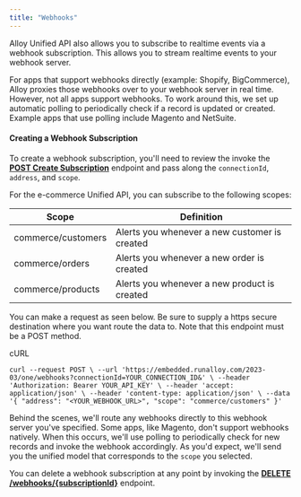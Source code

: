 ```yaml
---
title: "Webhooks"
---
```


Alloy Unified API also allows you to subscribe to realtime events via a webhook subscription. This allows you to stream realtime events to your webhook server.

For apps that support webhooks directly (example: Shopify, BigCommerce), Alloy proxies those webhooks over to your webhook server in real time. However, not all apps support webhooks. To work around this, we set up automatic polling to periodically check if a record is updated or created. Example apps that use polling include Magento and NetSuite.

#### Creating a Webhook Subscription

To create a webhook subscription, you'll need to review the invoke the **[POST Create Subscription](/reference/create-subscription)** endpoint and pass along the `connectionId`, `address`, and `scope`. 

For the e-commerce Unified API, you can subscribe to the following scopes:

| Scope              | Definition                                    |
| ------------------ | --------------------------------------------- |
| commerce/customers | Alerts you whenever a new customer is created |
| commerce/orders    | Alerts you whenever a new order is created    |
| commerce/products  | Alerts you whenever a new product is created  |

You can make a request as seen below. Be sure to supply a https secure destination where you want route the data to. Note that this endpoint must be a POST method.

cURL

`curl --request POST \
     --url 'https://embedded.runalloy.com/2023-03/one/webhooks?connectionId=YOUR_CONNECTION_ID&' \
     --header 'Authorization: Bearer YOUR_API_KEY' \
     --header 'accept: application/json' \
     --header 'content-type: application/json' \
     --data '{
         "address": "<YOUR_WEBHOOK_URL>",
         "scope": "commerce/customers"
     }'
`

Behind the scenes, we'll route any webhooks directly to this webhook server you've specified. Some apps, like Magento, don't support webhooks natively. When this occurs, we'll use polling to periodically check for new records and invoke the webhook accordingly. As you'd expect, we'll send you the unified model that corresponds to the `scope` you selected.

You can delete a webhook subscription at any point by invoking the **[DELETE /webhooks/{subscriptionId}](/reference/delete-subscription)** endpoint.